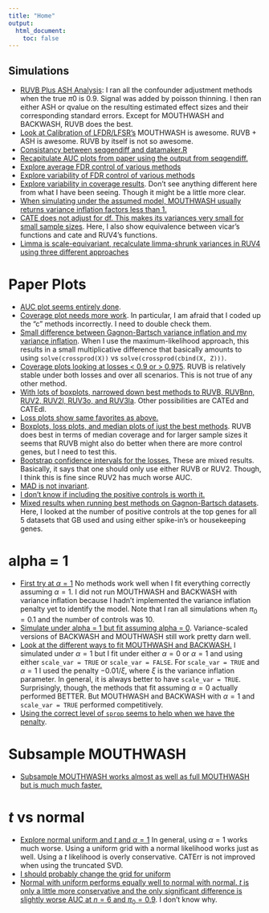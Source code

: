 ```yaml
---
title: "Home"
output:
  html_document:
    toc: false
---
```


## Simulations

* [RUVB Plus ASH Analysis](ruvb_plus_ash.html): I ran all the confounder adjustment methods when the true $\pi0$ is 0.9. Signal was added by poisson thinning. I then ran either ASH or qvalue on the resulting estimated effect sizes and their corresponding standard errors. Except for MOUTHWASH and BACKWASH, RUVB does the best.
* [Look at Calibration of LFDR/LFSR's](ruvb_lfsr.html) MOUTHWASH is awesome. RUVB + ASH is awesome. RUVB by itself is not so awesome.
* [Consistancy between seqgendiff and datamaker.R](compare_dg_seqgendiff.html)
* [Recapitulate AUC plots from paper using the output from seqgendiff.](initial_pvalue_eda.html)
* [Explore average FDR control of various methods](fdr_control.html)
* [Explore variability of FDR control of various methods](fdp_variability.html)
* [Explore variability in coverage results](coverage_variance.html). Don't see anything different here from what I have been seeing. Though it might be a little more clear.
* [When simulating under the assumed model, MOUTHWASH usually returns variance inflation factors less than 1.](vicar_t.html)
* [CATE does not adjust for df. This makes its variances very small for small sample sizes](var_code.html). Here, I also show equivalence between vicar's functions and cate and RUV4's functions.
* [Limma is scale-equivariant, recalculate limma-shrunk variances in RUV4 using three different approaches](limma_shrink.html)

# Paper Plots
* [AUC plot seems entirely done](ruvb_paper_plots.html).
* [Coverage plot needs more work](ruvb_paper_plots_coverage.html). In particular, I am afraid that I coded up the "c" methods incorrectly. I need to double check them.
* [Small difference between Gagnon-Bartsch variance inflation and my variance inflation](check_c_inflation.html). When I use the maximum-likelihood approach, this results in a small multiplicative difference that basically amounts to using `solve(crossprod(X))` vs `solve(crossprod(cbind(X, Z)))`.
* [Coverage plots looking at losses < 0.9 or > 0.975](coverage_try_2.html). RUVB is relatively stable under both losses and over all scenarios. This is not true of any other method.
* [With lots of boxplots, narrowed down best methods to RUVB, RUVBnn, RUV2, RUV2l, RUV3o, and RUV3la](ruvb_vs_all_boxplots.html). Other possibilities are CATEd and CATEdl.
* [Loss plots show same favorites as above.](ruvb_vs_all_lossplots.html)
* [Boxplots, loss plots, and median plots of just the best methods](ruvb_in_depth_best_methods.html). RUVB does best in terms of median coverage and for larger sample sizes it seems that RUVB might also do better when there are more control genes, but I need to test this.
* [Bootstrap confidence intervals for the losses.](ruvb_loss_boot.html) These are mixed results. Basically, it says that one should only use either RUVB or RUV2. Though, I think this is fine since RUV2 has much worse AUC.
* [MAD is not invariant](mad_not_equivariant.html).
* [I don't know if including the positive controls is worth it.](real_data_explore.html)
* [Mixed results when running best methods on Gagnon-Bartsch datasets](gb_output_analysis.html). Here, I looked at the number of positive controls at the top genes for all 5 datasets that GB used and using either spike-in's or housekeeping genes.

# alpha = 1
* [First try at $\alpha = 1$](alpha_1.html) No methods work well when I fit everything correctly assuming $\alpha = 1$. I did not run MOUTHWASH and BACKWASH with variance inflation because I hadn't implemented the variance inflation penalty yet to identify the model. Note that I ran all simulations when $\pi_0 = 0.1$ and the number of controls was 10.
* [Simulate under alpha = 1 but fit assuming alpha = 0](alpha_1_assume_0.html). Variance-scaled versions of BACKWASH and MOUTHWASH still work pretty darn well.
* [Look at the different ways to fit MOUTHWASH and BACKWASH.](alpha_1_joint.html) I simulated under $\alpha = 1$ but I fit under either $\alpha = 0$ or $\alpha = 1$ and using either `scale_var = TRUE` or `scale_var = FALSE`. For `scale_var = TRUE` and $\alpha = 1$ I used the penalty $-0.01 / \xi$, where $\xi$ is the variance inflation parameter. In general, it is always better to have `scale_var = TRUE`. Surprisingly, though, the methods that fit assuming $\alpha = 0$ actually performed BETTER. But MOUTHWASH and BACKWASH with $\alpha = 1$ and `scale_var = TRUE` performed competitively.
* [Using the correct level of `sprop` seems to help when we have the penalty](diff_sprop_varpen.html).

# Subsample MOUTHWASH
* [Subsample MOUTHWASH works almost as well as full MOUTHWASH but is much much faster.](explore_subsample.html)

# $t$ vs normal
* [Explore normal uniform and $t$ and $\alpha = 1$](improved_mouthwash_sims_analysis.html) In general, using $\alpha = 1$ works much worse. Using a uniform grid with a normal likelihood works just as well. Using a $t$ likelihood is overly conservative. CATErr is not improved when using the truncated SVD.
* [I should probably change the grid for uniform](sym_uniform_vs_normal.html)
* [Normal with uniform performs equally well to normal with normal. $t$ is only a little more conservative and the only significant difference is slightly worse AUC at $n = 6$ and $\pi_0 = 0.9$](improved_mouthwash_sims_analysis_longer.html). I don't know why.

[rmarkdown]: http://rmarkdown.rstudio.com/rmarkdown_websites.htm
[rstudio]: https://www.rstudio.com/products/rstudio/download/preview/
